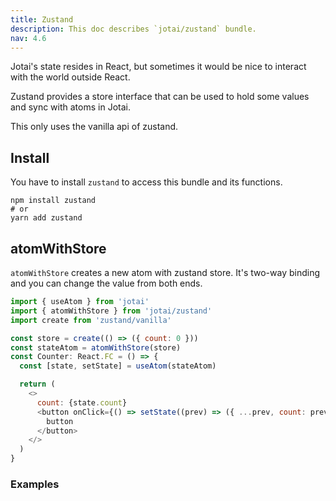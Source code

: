 ```yaml
---
title: Zustand
description: This doc describes `jotai/zustand` bundle.
nav: 4.6
---
```


Jotai's state resides in React, but sometimes it would be nice
to interact with the world outside React.

Zustand provides a store interface that can be used to hold some values
and sync with atoms in Jotai.

This only uses the vanilla api of zustand.

## Install

You have to install `zustand` to access this bundle and its functions.

```
npm install zustand
# or
yarn add zustand
```

## atomWithStore

`atomWithStore` creates a new atom with zustand store.
It's two-way binding and you can change the value from both ends.

```js
import { useAtom } from 'jotai'
import { atomWithStore } from 'jotai/zustand'
import create from 'zustand/vanilla'

const store = create(() => ({ count: 0 }))
const stateAtom = atomWithStore(store)
const Counter: React.FC = () => {
  const [state, setState] = useAtom(stateAtom)

  return (
    <>
      count: {state.count}
      <button onClick={() => setState((prev) => ({ ...prev, count: prev.count + 1 }))}>
        button
      </button>
    </>
  )
}
```

### Examples

<Codesandbox id="c6zi9" />
